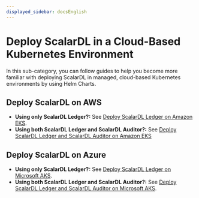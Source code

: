```yaml
---
displayed_sidebar: docsEnglish
---
```


# Deploy ScalarDL in a Cloud-Based Kubernetes Environment

In this sub-category, you can follow guides to help you become more familiar with deploying ScalarDL in managed, cloud-based Kubernetes environments by using Helm Charts.

## Deploy ScalarDL on AWS

- **Using only ScalarDL Ledger?:** See [Deploy ScalarDL Ledger on Amazon EKS](scalar-kubernetes/ManualDeploymentGuideScalarDLOnEKS.mdx).
- **Using both ScalarDL Ledger and ScalarDL Auditor?:** See [Deploy ScalarDL Ledger and ScalarDL Auditor on Amazon EKS](scalar-kubernetes/ManualDeploymentGuideScalarDLAuditorOnEKS.mdx)

## Deploy ScalarDL on Azure

- **Using only ScalarDL Ledger?:** See [Deploy ScalarDL Ledger on Microsoft AKS](scalar-kubernetes/ManualDeploymentGuideScalarDLOnAKS.mdx).
- **Using both ScalarDL Ledger and ScalarDL Auditor?:** See [Deploy ScalarDL Ledger and ScalarDL Auditor on Microsoft AKS](scalar-kubernetes/ManualDeploymentGuideScalarDLAuditorOnAKS.mdx).
